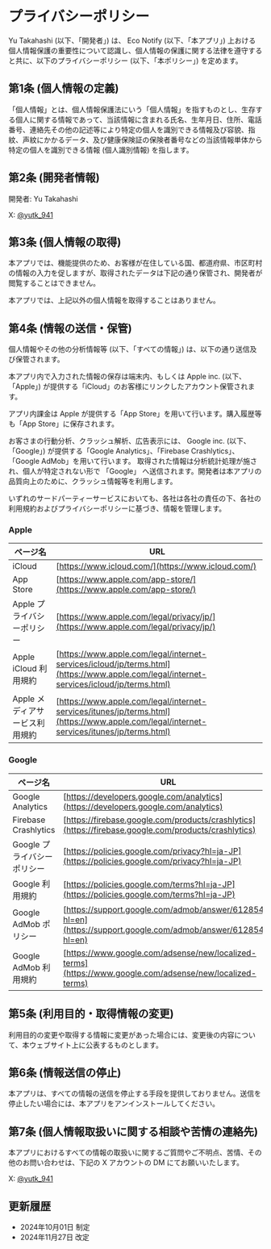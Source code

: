 # プライバシーポリシー

Yu Takahashi (以下、「開発者」) は、 Eco Notify (以下、「本アプリ」) 上おける個人情報保護の重要性について認識し、個人情報の保護に関する法律を遵守すると共に、以下のプライバシーポリシー (以下、「本ポリシー」) を定めます。

## 第1条 (個人情報の定義) 

「個人情報」とは、個人情報保護法にいう「個人情報」を指すものとし、生存する個人に関する情報であって、当該情報に含まれる氏名、生年月日、住所、電話番号、連絡先その他の記述等により特定の個人を識別できる情報及び容貌、指紋、声紋にかかるデータ、及び健康保険証の保険者番号などの当該情報単体から特定の個人を識別できる情報 (個人識別情報) を指します。

## 第2条 (開発者情報) 

開発者: Yu Takahashi

X: [@yutk_941](https://x.com/yutk_941)

## 第3条 (個人情報の取得)

本アプリでは、機能提供のため、お客様が在住している国、都道府県、市区町村の情報の入力を促しますが、取得されたデータは下記の通り保管され、開発者が閲覧することはできません。

本アプリでは、上記以外の個人情報を取得することはありません。

## 第4条 (情報の送信・保管)

個人情報やその他の分析情報等 (以下、「すべての情報」) は、以下の通り送信及び保管されます。

本アプリ内で入力された情報の保存は端末内、もしくは Apple inc. (以下、「Apple」) が提供する「iCloud」のお客様にリンクしたアカウント保管されます。

アプリ内課金は Apple が提供する「App Store」を用いて行います。購入履歴等も「App Store」に保存されます。

お客さまの行動分析、クラッシュ解析、広告表示には、 Google inc. (以下、「Google」) が提供する「Google Analytics」、「Firebase Crashlytics」、「Google AdMob」を用いて行います。 取得された情報は分析統計処理が施され、個人が特定されない形で 「Google」 へ送信されます。開発者は本アプリの品質向上のために、クラッシュ情報等を利用します。

いずれのサードパーティーサービスにおいても、各社は各社の責任の下、各社の利用規約およびプライバシーポリシーに基づき、情報を管理します。

### Apple

| ページ名 | URL |
|--- | --- |
| iCloud | [https://www.icloud.com/](https://www.icloud.com/) |
| App Store | [https://www.apple.com/app-store/](https://www.apple.com/app-store/) |
| Apple プライバシーポリシー | [https://www.apple.com/legal/privacy/jp/](https://www.apple.com/legal/privacy/jp/) |
| Apple iCloud 利用規約 | [https://www.apple.com/legal/internet-services/icloud/jp/terms.html](https://www.apple.com/legal/internet-services/icloud/jp/terms.html) |
| Apple メディアサービス利用規約 | [https://www.apple.com/legal/internet-services/itunes/jp/terms.html](https://www.apple.com/legal/internet-services/itunes/jp/terms.html) |

### Google

| ページ名 | URL |
|---|---|
| Google Analytics | [https://developers.google.com/analytics](https://developers.google.com/analytics) |
| Firebase Crashlytics | [https://firebase.google.com/products/crashlytics](https://firebase.google.com/products/crashlytics) |
| Google プライバシーポリシー | [https://policies.google.com/privacy?hl=ja-JP](https://policies.google.com/privacy?hl=ja-JP) |
| Google 利用規約 | [https://policies.google.com/terms?hl=ja-JP](https://policies.google.com/terms?hl=ja-JP) |
| Google AdMob ポリシー | [https://support.google.com/admob/answer/6128543?hl=en](https://support.google.com/admob/answer/6128543?hl=en) |
| Google AdMob 利用規約 | [https://www.google.com/adsense/new/localized-terms](https://www.google.com/adsense/new/localized-terms) |

## 第5条 (利用目的・取得情報の変更) 

利用目的の変更や取得する情報に変更があった場合には、変更後の内容について、本ウェブサイト上に公表するものとします。

## 第6条 (情報送信の停止) 

本アプリは、すべての情報の送信を停止する手段を提供しておりません。送信を停止したい場合には、本アプリをアンインストールしてください。

## 第7条 (個人情報取扱いに関する相談や苦情の連絡先) 

本アプリにおけるすべての情報の取扱いに関するご質問やご不明点、苦情、その他のお問い合わせは、下記の X アカウントの DM にてお願いいたします。

X: [@yutk_941](https://x.com/yutk_941)

## 更新履歴

- 2024年10月01日 制定
- 2024年11月27日 改定
